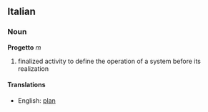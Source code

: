 ==Italian==
===Noun===
'''Progetto''' ''m''

# finalized activity to define the operation of a system before its realization 

====Translations====
*English: [[plan]]